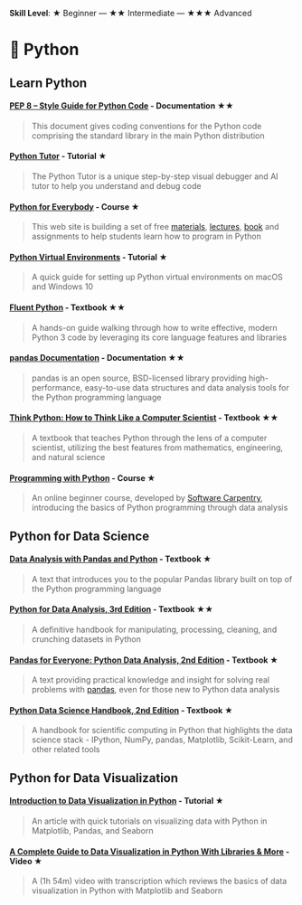 **Skill Level**: ★ Beginner --- ★★ Intermediate --- ★★★ Advanced

# 🐍 Python

## Learn Python {#learn-python}

#### [**PEP 8 -- Style Guide for Python Code**](https://peps.python.org/pep-0008/) **- Documentation**  ★★

> This document gives coding conventions for the Python code comprising the standard library in the main Python distribution

#### [**Python Tutor**](https://pythontutor.com/python-compiler.html#mode=edit) **- Tutorial**  ★

> The Python Tutor is a unique step-by-step visual debugger and AI tutor to help you understand and debug code

#### [Python for Everybody](https://www.py4e.com/) - Course  ★

> This web site is building a set of free [materials](https://www.py4e.com/lessons), [lectures](https://www.youtube.com/watch?v=UjeNA_JtXME&list=PLlRFEj9H3Oj7Bp8-DfGpfAfDBiblRfl5p&index=1), [book](https://www.py4e.com/book.php) and assignments to help students learn how to program in Python

#### [**Python Virtual Environments**](https://si506.org/guides/python_virtual_env/) **- Tutorial**  ★

> A quick guide for setting up Python virtual environments on macOS and Windows 10

#### [**Fluent Python**](https://learning.oreilly.com/library/view/fluent-python-2nd/9781492056348/) **- Textbook**  ★★

> A hands-on guide walking through how to write effective, modern Python 3 code by leveraging its core language features and libraries

#### [**pandas Documentation**](https://pandas.pydata.org/docs/) **- Documentation**  ★★

> pandas is an open source, BSD-licensed library providing high-performance, easy-to-use data structures and data analysis tools for the Python programming language

#### [**Think Python: How to Think Like a Computer Scientist**](https://greenteapress.com/thinkpython2/thinkpython2.pdf) **- Textbook**  ★★

> A textbook that teaches Python through the lens of a computer scientist, utilizing the best features from mathematics, engineering, and natural science

#### [**Programming with Python**](https://swcarpentry.github.io/python-novice-inflammation/) **- Course**  ★

> An online beginner course, developed by [Software Carpentry](https://software-carpentry.org/about/), introducing the basics of Python programming through data analysis

## Python for Data Science {#py-datasci}

#### [**Data Analysis with Pandas and Python**](https://learning.oreilly.com/videos/data-analysis-with/9781788622394/) **- Textbook**  ★

> A text that introduces you to the popular Pandas library built on top of the Python programming language

#### [**Python for Data Analysis, 3rd Edition**](https://learning.oreilly.com/library/view/python-for-data/9781098104023/) **- Textbook**  ★★

> A definitive handbook for manipulating, processing, cleaning, and crunching datasets in Python

#### [**Pandas for Everyone: Python Data Analysis, 2nd Edition**](https://learning.oreilly.com/library/view/pandas-for-everyone/9780137891146/) **- Textbook**  ★

> A text providing practical knowledge and insight for solving real problems with [pandas](https://pandas.pydata.org/docs/), even for those new to Python data analysis

#### [**Python Data Science Handbook, 2nd Edition**](https://learning.oreilly.com/library/view/python-data-science/9781098121211/) **- Textbook**  ★

> A handbook for scientific computing in Python that highlights the data science stack - IPython, NumPy, pandas, Matplotlib, Scikit-Learn, and other related tools

## Python for Data Visualization

#### [**Introduction to Data Visualization in Python**](https://gilberttanner.com/blog/introduction-to-data-visualization-inpython/) **- Tutorial**  ★

> An article with quick tutorials on visualizing data with Python in Matplotlib, Pandas, and Seaborn

#### [**A Complete Guide to Data Visualization in Python With Libraries & More**](https://www.simplilearn.com/tutorials/python-tutorial/data-visualization-in-python) **- Video**  ★

> A (1h 54m) video with transcription which reviews the basics of data visualization in Python with Matplotlib and Seaborn
